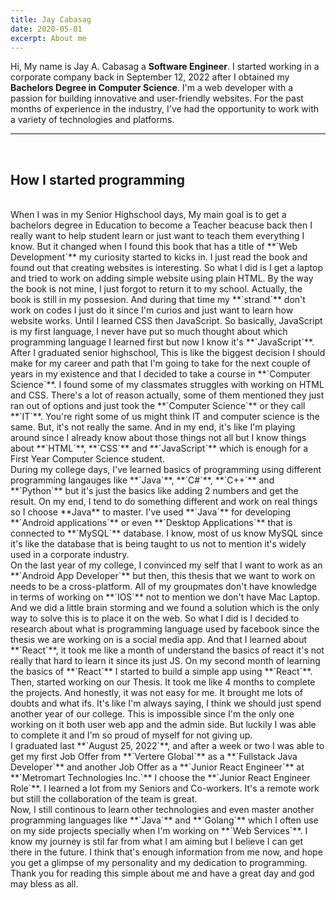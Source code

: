 ```yaml
---
title: Jay Cabasag
date: 2020-05-01
excerpt: About me
---
```

Hi, My name is Jay A. Cabasag a **Software Engineer**. I started working in a corporate company
back in September 12, 2022 after I obtained my **Bachelors Degree in Computer Science**.
I'm a web developer with a passion for building innovative and user-friendly websites. For the past months of experience in the industry,
I've had the opportunity to work with a variety of technologies and platforms.
<br />
<hr />
<br />
<h2 className="mdx-sub-heading">How I started programming</h2>
<br />
When I was in my Senior Highschool days, My main goal is to get a bachelors degree in Education to become a Teacher beacuse back then I really want to help student 
learn or just want to teach them everything I know.
But it changed when I found this book that has a title of **`Web Development`** my curiosity started to kicks in.
I just read the book and found out that creating websites is interesting. So what I did is I get a laptop and
tried to work on adding simple website using plain HTML. By the way the book is not mine, I just forgot to return it to
my school. Actually, the book is still in my possesion. And during that time my **`strand`** don't work on 
codes I just do it since I'm curios and just want to learn how website works. Until I learned CSS then JavaScript.
So basically, JavaScript is my first language, I never have put so much thought about which programming
language I learned first but now I know it's **`JavaScript`**.
<br />
After I graduated senior highschool, This is like the biggest decision I should make
for my career and path that I'm going to take for the next couple of years in my existence and that I decided to take a course in **`Computer Science`**.
I found some of my classmates struggles with working on HTML and CSS. There's a lot of reason actually, some of them mentioned they
just ran out of options and just took the **`Computer Science`** or they call **`IT`**. You're right some of us might
think IT and computer science is the same. But, it's not really the same. And in my end, it's like I'm playing around since I already know about those things not
all but I know things about **`HTML`**, **`CSS`** and **`JavaScript`** which is enough for a First Year Computer Science student.
<br />
During my college days, I've learned basics of programming using different programming langauges like **`Java`**, **`C#`**, **`C++`** and **`Python`** but it's just the basics
like adding 2 numbers and get the result. On my end, I tend to do something different and work on real things so I choose **Java** to master.
I've used **`Java`** for developing **`Android applications`** or even **`Desktop Applications`** that is connected to **`MySQL`** database. I know, most of us know MySQL since it's like
the database that is being taught to us not to mention it's widely used in a corporate industry.
<br />
On the last year of my college, I convinced my self that I want to work as an **`Android App Developer`** but then, this thesis that we want to work on needs to be a cross-platform.
All of my groupmates don't have knowledge in terms of working on **`IOS`** not to mention we don't have Mac Laptop. And we did a little brain storming and we found a solution which is the only way to solve this is to place it on the web. So what I did is I decided to research about what is programming language used by facebook
since the thesis we are working on is a social media app. And that I learned about **`React`**, it took me like a month of understand the basics of react it's not really that hard to learn it since
its just JS. On my second month of learning the basics of **`React`** I started to build a simple app using **`React`**. Then, started working on our Thesis. It took me like 4 months to complete the projects. And honestly, it was not easy for me.
It brought me lots of doubts and what ifs. It's like I'm always saying, I think we should just spend another year of our college. This is impossible since I'm the only one working on it both user web app and the admin side. But luckily I was able to
complete it and I'm so proud of myself for not giving up.
<br />
I graduated last **`August 25, 2022`**, and after a week or two I was able to get my first Job Offer from
 **`Vertere Global`** as a **`Fullstack Java Developer`** and another Job Offer as a **`Junior React Engineer`** at **`Metromart Technologies Inc.`** I choose the **`Junior React Engineer Role`**. I learned a lot from my Seniors and Co-workers. It's a remote work but still the collaboration of the
team is great.
<br />
Now, I still continous to learn other technologies and even master another programming languages like **`Java`** and **`Golang`** which I often use on my side projects specially when I'm working on **`Web Services`**. I know my journey is stil far from what I am aiming but I believe
I can get there in the future. I think that's enough information from me now, and hope you get a glimpse of my personality and my
dedication to programming. Thank you for reading this simple about me and have a great day and god may bless as all.
